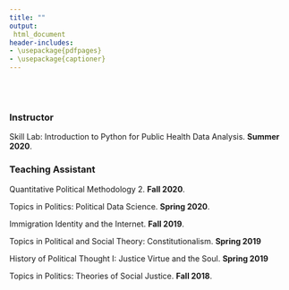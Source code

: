 ```yaml
---
title: ""
output:
 html_document
header-includes:
- \usepackage{pdfpages}
- \usepackage{captioner}
---
```

<br></br>

### Instructor

Skill Lab: Introduction to Python for Public Health Data Analysis. **Summer 2020**.

### Teaching Assistant

Quantitative Political Methodology 2. **Fall 2020**.

Topics in Politics: Political Data Science. **Spring 2020**.

Immigration Identity and the Internet. **Fall 2019**.

Topics in Political and Social Theory: Constitutionalism. **Spring 2019**

History of Political Thought I: Justice Virtue and the Soul. **Spring 2019**

Topics in Politics: Theories of Social Justice. **Fall 2018**.  





